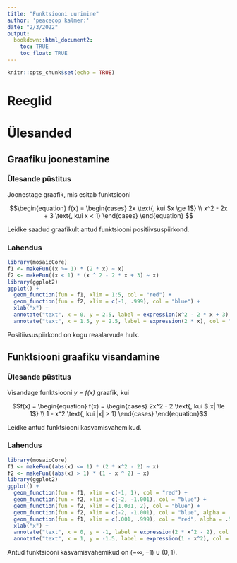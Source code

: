 ```yaml
---
title: "Funktsiooni uurimine"
author: 'peacecop kalmer:'
date: "2/3/2022"
output:
  bookdown::html_document2:
    toc: TRUE
    toc_float: TRUE
---
```


```r
knitr::opts_chunk$set(echo = TRUE)
```

# Reeglid

# Ülesanded

## Graafiku joonestamine

### Ülesande püstitus

Joonestage graafik, mis esitab funktsiooni

$$\begin{equation} 
  f(x) = \begin{cases}
 2x \text{, kui $x \ge 1$} \\
 x^2 - 2x + 3 \text{, kui x < 1}
\end{cases}
\end{equation}
$$

Leidke saadud graafikult antud funktsiooni positiivsuspiirkond.

### Lahendus

```r
library(mosaicCore)
f1 <- makeFun((x >= 1) * (2 * x) ~ x)
f2 <- makeFun((x < 1) * (x ^ 2 - 2 * x + 3) ~ x)
library(ggplot2)
ggplot() +
  geom_function(fun = f1, xlim = 1:5, col = "red") +
  geom_function(fun = f2, xlim = c(-1, .999), col = "blue") +
  xlab("x") +
  annotate("text", x = 0, y = 2.5, label = expression(x^2 - 2 * x + 3), col = "blue") +
  annotate("text", x = 1.5, y = 2.5, label = expression(2 * x), col = "red")
```

Positiivsuspiirkond on kogu reaalarvude hulk.

## Funktsiooni graafiku visandamine

### Ülesande püstitus

Visandage funktsiooni *y = f(x)* graafik, kui

$$f(x) = \begin{equation} 
  f(x) = \begin{cases}
 2x^2 - 2 \text{, kui $|x| \le 1$} \\
 1 - x^2 \text{, kui |x| > 1}
\end{cases}
\end{equation}$$

Leidke antud funktsiooni kasvamisvahemikud.

### Lahendus

```r
library(mosaicCore)
f1 <- makeFun((abs(x) <= 1) * (2 * x^2 - 2) ~ x)
f2 <- makeFun((abs(x) > 1) * (1 - x ^ 2) ~ x)
library(ggplot2)
ggplot() +
  geom_function(fun = f1, xlim = c(-1, 1), col = "red") +
  geom_function(fun = f2, xlim = c(-2, -1.001), col = "blue") +
  geom_function(fun = f2, xlim = c(1.001, 2), col = "blue") +
  geom_function(fun = f2, xlim = c(-2, -1.001), col = "blue", alpha = .5, size = 2) +
  geom_function(fun = f1, xlim = c(.001, .999), col = "red", alpha = .5, size = 2) +
  xlab("x") +
  annotate("text", x = 0, y = -1, label = expression(2 * x^2 - 2), col = "red") +
  annotate("text", x = 1, y = -1.5, label = expression(1 - x^2), col = "blue")
```

Antud funktsiooni kasvamisvahemikud on $(-\infty, -1) \cup (0, 1)$.
